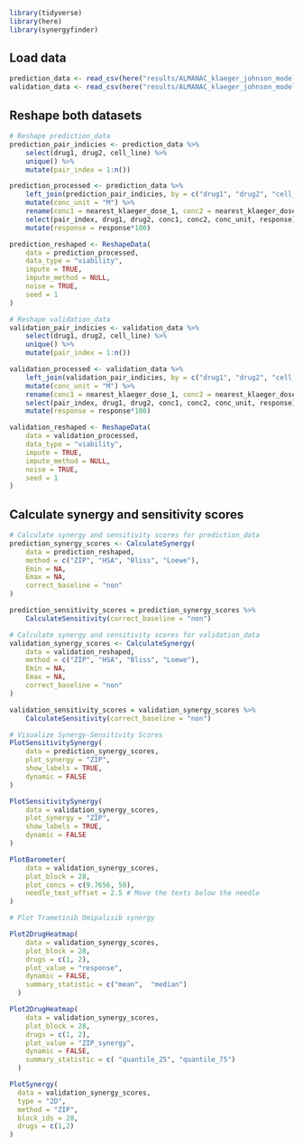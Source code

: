 ```r
library(tidyverse)
library(here)
library(synergyfinder)
```

## Load data

```r
prediction_data <- read_csv(here("results/ALMANAC_klaeger_johnson_models/breast_cancer_models/validation/model_predictions_all_kinases_forced_in.csv"))
validation_data <- read_csv(here("results/ALMANAC_klaeger_johnson_models/breast_cancer_models/validation/validation_klaeger_exp_data_for_all_kinases_forced_in.csv"))
```

## Reshape both datasets

```r
# Reshape prediction_data
prediction_pair_indicies <- prediction_data %>%
    select(drug1, drug2, cell_line) %>%
    unique() %>%
    mutate(pair_index = 1:n())

prediction_processed <- prediction_data %>%
    left_join(prediction_pair_indicies, by = c("drug1", "drug2", "cell_line")) %>%
    mutate(conc_unit = "M") %>%
    rename(conc1 = nearest_klaeger_dose_1, conc2 = nearest_klaeger_dose_2, response = viability) %>%
    select(pair_index, drug1, drug2, conc1, conc2, conc_unit, response)  %>% 
    mutate(response = response*100)

prediction_reshaped <- ReshapeData(
    data = prediction_processed,
    data_type = "viability",
    impute = TRUE,
    impute_method = NULL,
    noise = TRUE,
    seed = 1
)
```

```r
# Reshape validation_data
validation_pair_indicies <- validation_data %>%
    select(drug1, drug2, cell_line) %>%
    unique() %>%
    mutate(pair_index = 1:n())

validation_processed <- validation_data %>%
    left_join(validation_pair_indicies, by = c("drug1", "drug2", "cell_line")) %>%
    mutate(conc_unit = "M") %>%
    rename(conc1 = nearest_klaeger_dose_1, conc2 = nearest_klaeger_dose_2, response = viability) %>%
    select(pair_index, drug1, drug2, conc1, conc2, conc_unit, response)  %>% 
    mutate(response = response*100)

validation_reshaped <- ReshapeData(
    data = validation_processed,
    data_type = "viability",
    impute = TRUE,
    impute_method = NULL,
    noise = TRUE,
    seed = 1
)
```

## Calculate synergy and sensitivity scores

```r
# Calculate synergy and sensitivity scores for prediction_data
prediction_synergy_scores <- CalculateSynergy(
    data = prediction_reshaped,
    method = c("ZIP", "HSA", "Bliss", "Loewe"),
    Emin = NA,
    Emax = NA,
    correct_baseline = "non"
) 

prediction_sensitivity_scores = prediction_synergy_scores %>%
    CalculateSensitivity(correct_baseline = "non")

# Calculate synergy and sensitivity scores for validation_data
validation_synergy_scores <- CalculateSynergy(
    data = validation_reshaped,
    method = c("ZIP", "HSA", "Bliss", "Loewe"),
    Emin = NA,
    Emax = NA,
    correct_baseline = "non"
) 

validation_sensitivity_scores = validation_synergy_scores %>%
    CalculateSensitivity(correct_baseline = "non")
```

```r
# Visualize Synergy-Sensitivity Scores
PlotSensitivitySynergy(
    data = prediction_synergy_scores,
    plot_synergy = "ZIP",
    show_labels = TRUE,
    dynamic = FALSE
)

PlotSensitivitySynergy(
    data = validation_synergy_scores,
    plot_synergy = "ZIP",
    show_labels = TRUE,
    dynamic = FALSE
)

PlotBarometer(
    data = validation_synergy_scores,
    plot_block = 28,
    plot_concs = c(9.7656, 50),
    needle_text_offset = 2.5 # Move the texts below the needle
)
```

```r
# Plot Trametinib Omipalisib synergy

Plot2DrugHeatmap(
    data = validation_synergy_scores,
    plot_block = 28,
    drugs = c(1, 2),
    plot_value = "response",
    dynamic = FALSE,
    summary_statistic = c("mean",  "median")
  )

Plot2DrugHeatmap(
    data = validation_synergy_scores,
    plot_block = 28,
    drugs = c(1, 2),
    plot_value = "ZIP_synergy",
    dynamic = FALSE,
    summary_statistic = c( "quantile_25", "quantile_75")
  )

PlotSynergy(
  data = validation_synergy_scores,
  type = "2D",
  method = "ZIP",
  block_ids = 28,
  drugs = c(1,2)
)

```